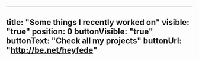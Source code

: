 ---
title: "Some things I recently worked on"
visible: "true"
position: 0
buttonVisible: "true"
buttonText: "Check all my projects"
buttonUrl: "http://be.net/heyfede"
----
